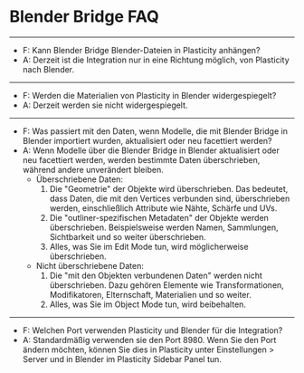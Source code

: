 # Blender Bridge FAQ

----
- F: Kann Blender Bridge Blender-Dateien in Plasticity anhängen?
- A: Derzeit ist die Integration nur in eine Richtung möglich, von Plasticity nach Blender.
----
- F: Werden die Materialien von Plasticity in Blender widergespiegelt?
- A: Derzeit werden sie nicht widergespiegelt.
----
- F: Was passiert mit den Daten, wenn Modelle, die mit Blender Bridge in Blender importiert wurden, aktualisiert oder neu facettiert werden?
- A: Wenn Modelle über die Blender Bridge in Blender aktualisiert oder neu facettiert werden, werden bestimmte Daten überschrieben, während andere unverändert bleiben.
    - Überschriebene Daten:
        1. Die "Geometrie" der Objekte wird überschrieben. Das bedeutet, dass Daten, die mit den Vertices verbunden sind, überschrieben werden, einschließlich Attribute wie Nähte, Schärfe und UVs.
        2. Die "outliner-spezifischen Metadaten" der Objekte werden überschrieben. Beispielsweise werden Namen, Sammlungen, Sichtbarkeit und so weiter überschrieben.
        3. Alles, was Sie im Edit Mode tun, wird möglicherweise überschrieben.
    - Nicht überschriebene Daten:
        1. Die "mit den Objekten verbundenen Daten" werden nicht überschrieben. Dazu gehören Elemente wie Transformationen, Modifikatoren, Elternschaft, Materialien und so weiter.
        2. Alles, was Sie im Object Mode tun, wird beibehalten.
----
- F: Welchen Port verwenden Plasticity und Blender für die Integration?
- A: Standardmäßig verwenden sie den Port 8980. Wenn Sie den Port ändern möchten, können Sie dies in Plasticity unter Einstellungen > Server und in Blender im Plasticity Sidebar Panel tun.
